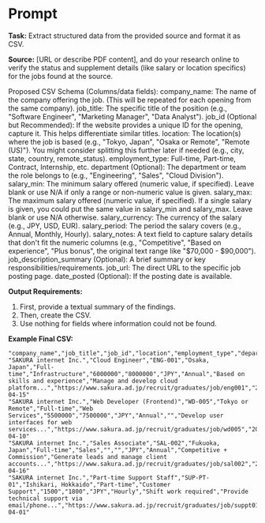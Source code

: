 # Prompt

**Task:** Extract structured data from the provided source and format it as CSV.

**Source:** [URL or describe PDF content], and do your research online to verify the status and supplement details (like salary or location specifics) for the jobs found at the source.

Proposed CSV Schema (Columns/data fields):
company_name: The name of the company offering the job. (This will be repeated for each opening from the same company).
job_title: The specific title of the position (e.g., "Software Engineer", "Marketing Manager", "Data Analyst").
job_id (Optional but Recommended): If the website provides a unique ID for the opening, capture it. This helps differentiate similar titles.
location: The location(s) where the job is based (e.g., "Tokyo, Japan", "Osaka or Remote", "Remote (US)"). You might consider splitting this further later if needed (e.g., city, state, country, remote_status).
employment_type: Full-time, Part-time, Contract, Internship, etc.
department (Optional): The department or team the role belongs to (e.g., "Engineering", "Sales", "Cloud Division").
salary_min: The minimum salary offered (numeric value, if specified). Leave blank or use N/A if only a range or non-numeric value is given.
salary_max: The maximum salary offered (numeric value, if specified). If a single salary is given, you could put the same value in salary_min and salary_max. Leave blank or use N/A otherwise.
salary_currency: The currency of the salary (e.g., JPY, USD, EUR).
salary_period: The period the salary covers (e.g., Annual, Monthly, Hourly).
salary_notes: A text field to capture salary details that don't fit the numeric columns (e.g., "Competitive", "Based on experience", "Plus bonus", the original text range like "$70,000 - $90,000").
job_description_summary (Optional): A brief summary or key responsibilities/requirements.
job_url: The direct URL to the specific job posting page.
date_posted (Optional): If the posting date is available.

**Output Requirements:**
1.  First, provide a textual summary of the findings.
2.  Then, create the CSV.
3.  Use nothing for fields where information could not be found.

**Example Final CSV:**
```csv
"company_name","job_title","job_id","location","employment_type","department","salary_min","salary_max","salary_currency","salary_period","salary_notes","job_description_summary","job_url","date_posted"
"SAKURA internet Inc.","Cloud Engineer","ENG-001","Osaka, Japan","Full-time","Infrastructure","6000000","8000000","JPY","Annual","Based on skills and experience","Manage and develop cloud platform...","https://www.sakura.ad.jp/recruit/graduates/job/eng001","2025-04-15"
"SAKURA internet Inc.","Web Developer (Frontend)","WD-005","Tokyo or Remote","Full-time","Web Services","5500000","7500000","JPY","Annual","","Develop user interfaces for web services...","https://www.sakura.ad.jp/recruit/graduates/job/wd005","2025-04-10"
"SAKURA internet Inc.","Sales Associate","SAL-002","Fukuoka, Japan","Full-time","Sales","","","JPY","Annual","Competitive + Commission","Generate leads and manage client accounts...","https://www.sakura.ad.jp/recruit/graduates/job/sal002","2025-04-16"
"SAKURA internet Inc.","Part-time Support Staff","SUP-PT-01","Ishikari, Hokkaido","Part-time","Customer Support","1500","1800","JPY","Hourly","Shift work required","Provide technical support via email/phone...","https://www.sakura.ad.jp/recruit/graduates/job/suppt01","2025-04-01"
```